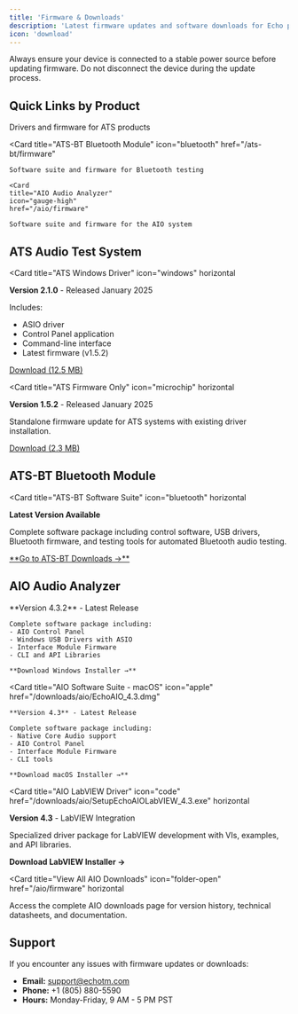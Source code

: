 ```yaml
---
title: 'Firmware & Downloads'
description: 'Latest firmware updates and software downloads for Echo products'
icon: 'download'
---
```


<Warning>
Always ensure your device is connected to a stable power source before updating firmware. Do not disconnect the device during the update process.
</Warning>

## Quick Links by Product

<CardGroup cols={3}>
  <Card
    title="ATS Audio Test System"
    icon="microchip"
    href="#ats-audio-test-system"
  >
    Drivers and firmware for ATS products
  </Card>

  <Card
    title="ATS-BT Bluetooth Module"
    icon="bluetooth"
    href="/ats-bt/firmware"
  >
    Software suite and firmware for Bluetooth testing
  </Card>

    <Card
    title="AIO Audio Analyzer"
    icon="gauge-high"
    href="/aio/firmware"
  >
    Software suite and firmware for the AIO system
  </Card>
</CardGroup>

## ATS Audio Test System

<Card
  title="ATS Windows Driver"
  icon="windows"
  horizontal
>
  **Version 2.1.0** - Released January 2025

  Includes:
  - ASIO driver
  - Control Panel application
  - Command-line interface
  - Latest firmware (v1.5.2)

  [Download (12.5 MB)](https://www.echotm.com/downloads/ats-windows-driver.exe)
</Card>

<Card
  title="ATS Firmware Only"
  icon="microchip"
  horizontal
>
  **Version 1.5.2** - Released January 2025

  Standalone firmware update for ATS systems with existing driver installation.

  [Download (2.3 MB)](https://www.echotm.com/downloads/ats-firmware.bin)
</Card>

## ATS-BT Bluetooth Module

<Card
  title="ATS-BT Software Suite"
  icon="bluetooth"
  horizontal
>
  **Latest Version Available**

  Complete software package including control software, USB drivers, Bluetooth firmware, and testing tools for automated Bluetooth audio testing.

  <a href="/ats-bt/firmware">
    **Go to ATS-BT Downloads →**
  </a>
</Card>

## AIO Audio Analyzer

<CardGroup cols={2}>
  <Card
    title="AIO Software Suite - Windows"
    icon="windows"
    href="/downloads/aio/SetupEchoAIO_4.3.2.exe"
  >
    **Version 4.3.2** - Latest Release

    Complete software package including:
    - AIO Control Panel
    - Windows USB Drivers with ASIO
    - Interface Module Firmware
    - CLI and API Libraries

    **Download Windows Installer →**
  </Card>

  <Card
    title="AIO Software Suite - macOS"
    icon="apple"
    href="/downloads/aio/EchoAIO_4.3.dmg"
  >
    **Version 4.3** - Latest Release

    Complete software package including:
    - Native Core Audio support
    - AIO Control Panel
    - Interface Module Firmware
    - CLI tools

    **Download macOS Installer →**
  </Card>
</CardGroup>

<Card
  title="AIO LabVIEW Driver"
  icon="code"
  href="/downloads/aio/SetupEchoAIOLabVIEW_4.3.exe"
  horizontal
>
  **Version 4.3** - LabVIEW Integration

  Specialized driver package for LabVIEW development with VIs, examples, and API libraries.

  **Download LabVIEW Installer →**
</Card>

<Card
  title="View All AIO Downloads"
  icon="folder-open"
  href="/aio/firmware"
  horizontal
>
  Access the complete AIO downloads page for version history, technical datasheets, and documentation.
</Card>

## Support

If you encounter any issues with firmware updates or downloads:

- **Email:** support@echotm.com
- **Phone:** +1 (805) 880-5590
- **Hours:** Monday-Friday, 9 AM - 5 PM PST
